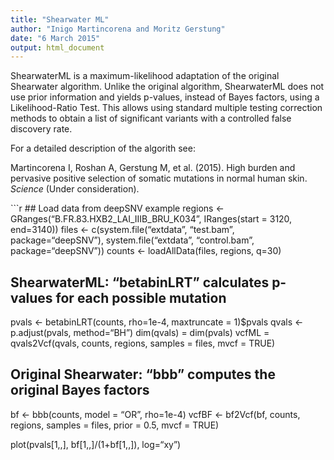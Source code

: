 ```yaml
---
title: "Shearwater ML"
author: "Inigo Martincorena and Moritz Gerstung"
date: "6 March 2015"
output: html_document
---
```


ShearwaterML is a maximum-likelihood adaptation of the original Shearwater algorithm. Unlike the original algorithm, ShearwaterML does not use prior information and yields p-values, instead of Bayes factors, using a Likelihood-Ratio Test. This allows using standard multiple testing correction methods to obtain a list of significant variants with a controlled false discovery rate.

For a detailed description of the algorith see:

Martincorena I, Roshan A, Gerstung M, et al. (2015). High burden and pervasive positive selection of somatic mutations in normal human skin. _Science_ (Under consideration).


```r
## Load data from deepSNV example
regions <- GRanges("B.FR.83.HXB2_LAI_IIIB_BRU_K034", IRanges(start = 3120, end=3140))
files <- c(system.file("extdata", "test.bam", package="deepSNV"), system.file("extdata", "control.bam", package="deepSNV"))
counts <- loadAllData(files, regions, q=30)

## ShearwaterML: "betabinLRT" calculates p-values for each possible mutation
pvals <- betabinLRT(counts, rho=1e-4, maxtruncate = 1)$pvals
qvals <- p.adjust(pvals, method="BH")
dim(qvals) = dim(pvals)
vcfML = qvals2Vcf(qvals, counts, regions, samples = files, mvcf = TRUE)

## Original Shearwater: "bbb" computes the original Bayes factors
bf <- bbb(counts, model = "OR", rho=1e-4)
vcfBF <- bf2Vcf(bf, counts, regions, samples = files, prior = 0.5, mvcf = TRUE)

plot(pvals[1,,], bf[1,,]/(1+bf[1,,]), log="xy")